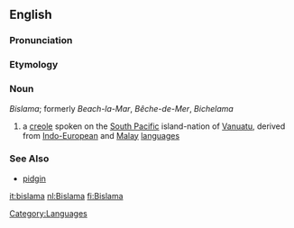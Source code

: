 {{wikipedia}}

==English==

===Pronunciation===
{{substub}}

===Etymology===
{{etystub}}

===Noun===
''Bislama''; formerly ''Beach-la-Mar'', ''Bêche-de-Mer'', ''Bichelama''

# a [[creole]] spoken on the [[South Pacific]] island-nation of [[Vanuatu]], derived from [[Indo-European]] and [[Malay]] [[language]]s 

===See Also===
* [[pidgin]]

[[Category:Languages]]

[[it:bislama]]
[[nl:Bislama]]
[[fi:Bislama]]